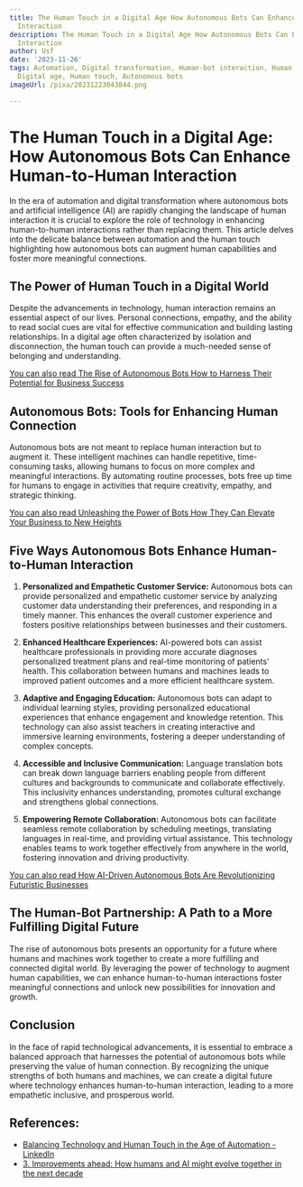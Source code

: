 ```yaml
---
title: The Human Touch in a Digital Age How Autonomous Bots Can Enhance Human-to-Human
  Interaction
description: The Human Touch in a Digital Age How Autonomous Bots Can Enhance Human-to-Human
  Interaction
author: Usf
date: '2023-11-26'
tags: Automation, Digital transformation, Human-bot interaction, Human-to-human interaction,
  Digital age, Human touch, Autonomous bots
imageUrl: /pixa/20231223043844.png

---
```

# The  Human Touch in a Digital Age: How Autonomous Bots Can Enhance  Human-to-Human Interaction

In the era of automation and digital transformation where autonomous bots and artificial intelligence (AI) are rapidly changing the landscape of human interaction it is crucial to explore the role of technology in enhancing human-to-human interactions rather than replacing  them. This article delves into the delicate balance between automation and the human touch highlighting how autonomous bots  can augment  human capabilities and foster more meaningful connections.

## The Power of  Human Touch in a Digital World

Despite the advancements in technology, human interaction remains an essential aspect of our lives. Personal connections, empathy, and the ability to read social cues are vital for  effective communication and building lasting relationships. In a digital age often characterized  by isolation and disconnection, the human touch can provide a much-needed sense of belonging and understanding.

[You can  also read The Rise  of Autonomous  Bots How to Harness Their Potential for Business Success](The%20Rise%20of%20Autonomous%20Bots%20How%20to%20Harness%20Their%20Potential%20for%20Business%20Success)


## Autonomous Bots: Tools for Enhancing Human Connection

Autonomous bots  are not meant to replace human interaction but to augment it. These intelligent machines can handle repetitive, time-consuming tasks,  allowing humans to focus on more complex and meaningful interactions. By automating routine processes, bots  free up time  for humans to engage in activities that require creativity,  empathy, and strategic thinking.

[You can also read Unleashing  the Power of Bots How They Can Elevate Your Business to New Heights](Unleashing%20the%20Power%20of%20Bots%20How%20They%20Can%20Elevate%20Your%20Business%20to%20New%20Heights)


##  Five Ways Autonomous Bots Enhance Human-to-Human Interaction

1. **Personalized and Empathetic Customer Service:** Autonomous bots can provide personalized and empathetic customer service by analyzing customer data understanding their preferences,  and responding in a timely manner. This enhances the overall customer experience and fosters positive relationships between businesses and their customers.

2. **Enhanced  Healthcare Experiences:** AI-powered bots can assist  healthcare professionals in providing  more accurate diagnoses personalized treatment plans and real-time monitoring of patients' health. This collaboration between humans  and machines leads to  improved patient outcomes and a more efficient healthcare system.

3.  **Adaptive and  Engaging Education:** Autonomous bots  can adapt to individual learning styles, providing  personalized  educational experiences that enhance engagement and knowledge retention. This technology can also  assist teachers in creating interactive and immersive learning environments, fostering a  deeper  understanding of complex concepts.

4. **Accessible and  Inclusive Communication:** Language translation bots  can break down language barriers enabling people  from different cultures and backgrounds to communicate and collaborate effectively.  This inclusivity  enhances understanding, promotes cultural  exchange and strengthens global  connections.

5. **Empowering Remote Collaboration:** Autonomous bots can facilitate seamless remote collaboration by scheduling meetings, translating  languages in real-time, and providing virtual assistance. This technology enables teams to work  together effectively from anywhere  in the world, fostering  innovation and driving productivity.

[You can also read  How AI-Driven Autonomous Bots Are Revolutionizing Futuristic  Businesses](How%20AI-Driven%20Autonomous%20Bots%20Are%20Revolutionizing%20Futuristic%20Businesses)


## The  Human-Bot Partnership: A Path to a More Fulfilling  Digital Future

The rise of autonomous  bots presents an opportunity for a future where  humans and machines work together to create a  more fulfilling and  connected digital world. By  leveraging the power of technology to augment human capabilities, we can enhance human-to-human interactions foster meaningful connections and unlock new possibilities for innovation and growth.

## Conclusion

In the face of rapid technological advancements, it is essential to  embrace  a balanced approach that harnesses the potential of  autonomous bots while preserving the value of human connection. By recognizing the  unique strengths of both  humans and machines, we can create a digital future where technology enhances human-to-human interaction, leading to a more empathetic inclusive, and prosperous world.

## References:
- [Balancing Technology and Human Touch in the Age of Automation - LinkedIn](https://www.linkedin.com/pulse/balancing-technology-human-touch-age-automation-shaun-poland-lbbp)
- [3. Improvements ahead: How humans and AI might evolve together in the next decade](https://www.pewresearch.org/internet/2018/12/10/improvements-ahead-how-humans-and-ai-might-evolve-together-in-the-next-decade/)
